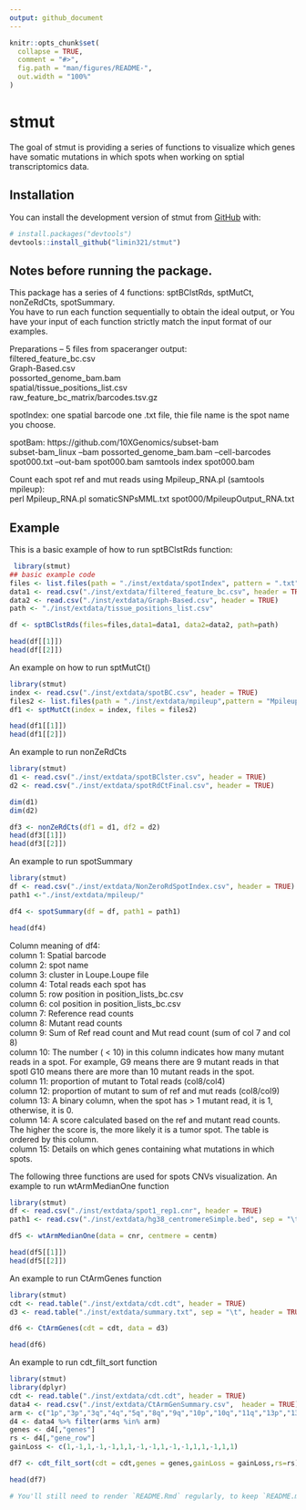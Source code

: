 ```yaml
---
output: github_document
---
```


<!-- README.md is generated from README.Rmd. Please edit that file -->

```r
knitr::opts_chunk$set(
  collapse = TRUE,
  comment = "#>",
  fig.path = "man/figures/README-",
  out.width = "100%"
)
```

# stmut

<!-- badges: start -->
<!-- badges: end -->

The goal of stmut is providing a series of functions to visualize which genes have somatic mutations in which spots when working on sptial transcriptomics data.



## Installation

You can install the development version of stmut from [GitHub](https://github.com/) with:

``` r
# install.packages("devtools")
devtools::install_github("limin321/stmut")
```
## Notes before running the package.
This package has a series of 4 functions: sptBClstRds, sptMutCt, nonZeRdCts, spotSummary. <br />
You have to run each function sequentially to obtain the ideal output, or You have your input of each function strictly match the input format of our examples.



Preparations -- 5 files from spaceranger output: <br />
filtered_feature_bc.csv <br />
Graph-Based.csv <br />
possorted_genome_bam.bam <br />
spatial/tissue_positions_list.csv <br />
raw_feature_bc_matrix/barcodes.tsv.gz <br />



spotIndex: one spatial barcode one .txt file, thie file name is the spot name you choose. <br />

spotBam:
https://github.com/10XGenomics/subset-bam <br />
subset-bam_linux --bam possorted_genome_bam.bam --cell-barcodes spot000.txt --out-bam spot000.bam
samtools index spot000.bam

Count each spot ref and mut reads using Mpileup_RNA.pl (samtools mpileup): <br />
perl Mpileup_RNA.pl somaticSNPsMML.txt spot000/MpileupOutput_RNA.txt






## Example

This is a basic example of how to run sptBClstRds function:

```r
 library(stmut)
## basic example code
files <- list.files(path = "./inst/extdata/spotIndex", pattern = ".txt", full.names = TRUE, recursive = FALSE)
data1 <- read.csv("./inst/extdata/filtered_feature_bc.csv", header = TRUE)
data2 <- read.csv("./inst/extdata/Graph-Based.csv", header = TRUE)
path <- "./inst/extdata/tissue_positions_list.csv"

df <- sptBClstRds(files=files,data1=data1, data2=data2, path=path)

head(df[[1]])
head(df[[2]])
```


An example on how to run sptMutCt()
```r
library(stmut)
index <- read.csv("./inst/extdata/spotBC.csv", header = TRUE)
files2 <- list.files(path = "./inst/extdata/mpileup",pattern = "MpileupOutput_RNA.txt", full.names = TRUE, recursive = TRUE, include.dirs = TRUE)
df1 <- sptMutCt(index = index, files = files2)

head(df1[[1]])
head(df1[[2]])


```

An example to run nonZeRdCts
```r
library(stmut)
d1 <- read.csv("./inst/extdata/spotBClster.csv", header = TRUE)
d2 <- read.csv("./inst/extdata/spotRdCtFinal.csv", header = TRUE)

dim(d1)
dim(d2)

df3 <- nonZeRdCts(df1 = d1, df2 = d2)
head(df3[[1]])
head(df3[[2]])

```

An example to run spotSummary
```r
library(stmut)
df <- read.csv("./inst/extdata/NonZeroRdSpotIndex.csv", header = TRUE)
path1 <-"./inst/extdata/mpileup/"

df4 <- spotSummary(df = df, path1 = path1)

head(df4)

```
Column meaning of df4: <br />
column 1: Spatial barcode <br />
column 2: spot name <br />
column 3: cluster in Loupe.Loupe file <br />
column 4: Total reads each spot has <br />
column 5: row position in position_lists_bc.csv <br />
column 6: col position in position_lists_bc.csv <br />
column 7: Reference read counts <br />
column 8: Mutant read counts <br />
column 9: Sum of Ref read count and Mut read count (sum of col 7 and col 8) <br />
column 10: The number ( < 10) in this column indicates how many mutant reads in a spot. For example, G9 means there are 9 mutant reads in that spotl G10 means there are more than 10 mutant reads in the spot. <br />
column 11: proportion of mutant to Total reads (col8/col4) <br />
column 12: proportion of mutant to sum of ref and mut reads (col8/col9) <br />
column 13: A binary column, when the spot has > 1 mutant read, it is 1, otherwise, it is 0. <br />
column 14: A score calculated based on the ref and mutant read counts. The higher the score is, the more likely it is a tumor spot. The table is ordered by this column. <br />
column 15: Details on which genes containing what mutations in which spots. <br />



##############################################

The following three functions are used for spots CNVs visualization.
An example to run wtArmMedianOne function
```r
library(stmut)
df <- read.csv("./inst/extdata/spot1_rep1.cnr", header = TRUE)
path1 <- read.csv("./inst/extdata/hg38_centromereSimple.bed", sep = "\t", header = FALSE) 

df5 <- wtArmMedianOne(data = cnr, centmere = centm)

head(df5[[1]])
head(df5[[2]])
```

An example to run CtArmGenes function
```r
library(stmut)
cdt <- read.table("./inst/extdata/cdt.cdt", header = TRUE)
d3 <- read.table("./inst/extdata/summary.txt", sep = "\t", header = TRUE) 

df6 <- CtArmGenes(cdt = cdt, data = d3)

head(df6)
```


An example to run cdt_filt_sort function
```r
library(stmut)
library(dplyr)
cdt <- read.table("./inst/extdata/cdt.cdt", header = TRUE)
data4 <- read.csv("./inst/extdata/CtArmGenSummary.csv",  header = TRUE)
arm <- c("1p","3p","3q","4q","5q","8q","9q","10p","10q","11q","13p","13q", "20p","20q","21q","14q","17q")
d4 <- data4 %>% filter(arms %in% arm)
genes <- d4[,"genes"]
rs <- d4[,"gene_row"]
gainLoss <- c(1,-1,1,-1,-1,1,1,-1,-1,1,-1,-1,1,1,-1,1,1)

df7 <- cdt_filt_sort(cdt = cdt,genes = genes,gainLoss = gainLoss,rs=rs)

head(df7)
```




```r
# You'll still need to render `README.Rmd` regularly, to keep `README.md` up-to-date. `devtools::build_readme()` is handy for this. You could also use GitHub Actions to re-render `README.Rmd` every time you push. An example workflow can be found here: <https://github.com/r-lib/actions/tree/v1/examples>.
```

